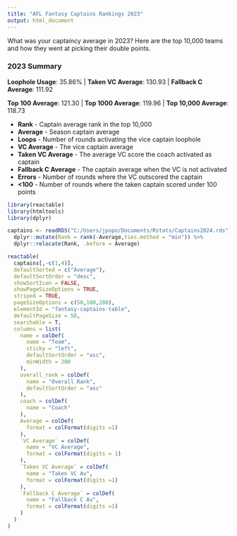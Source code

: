 ```yaml
---
title: "AFL Fantasy Captains Rankings 2023"
output: html_document
---
```


What was your captaincy average in 2023? Here are the top 10,000 teams and how they went at picking their double points.

### 2023 Summary

**Loophole Usage**: 35.86% | **Taken VC Average**: 130.93 | **Fallback C Average**: 111.92

**Top 100 Average**: 121.30 | **Top 1000 Average**: 119.96 | **Top 10,000 Average**: 118.73

* **Rank** - Captain average rank in the top 10,000
* **Average** - Season captain average
* **Loops** - Number of rounds activating the vice captain loophole
* **VC Average** - The vice captain average
* **Taken VC Average** - The average VC score the coach activated as captain
* **Fallback C Average** - The captain average when the VC is not activated
* **Errors** - Number of rounds where the VC outscored the captain
* **<100** - Number of rounds where the taken captain scored under 100 points

```r
library(reactable)
library(htmltools)
library(dplyr)

captains <- readRDS("C:/Users/jpopo/Documents/Rstats/Captains2024.rds") %>% 
  dplyr::mutate(Rank = rank(-Average,ties.method = "min")) %>% 
  dplyr::relocate(Rank, .before = Average)

reactable(
  captains[,-c(1,4)],
  defaultSorted = c("Average"),
  defaultSortOrder = "desc",
  showSortIcon = FALSE,
  showPageSizeOptions = TRUE,
  striped = TRUE,
  pageSizeOptions = c(50,100,200),
  elementId = "fantasy-captains-table",
  defaultPageSize = 50,
  searchable = T,
  columns = list(
    name = colDef(
      name = "Team",
      sticky = "left",
      defaultSortOrder = "asc",
      minWidth = 200
    ),
    overall_rank = colDef(
      name = "Overall Rank",
      defaultSortOrder = "asc"
    ),
    coach = colDef(
      name = "Coach"
    ),
    Average = colDef(
      format = colFormat(digits =1)
    ),
    `VC Average` = colDef(
      name = "VC Average",
      format = colFormat(digits = 1)
    ),
    `Taken VC Average` = colDef(
      name = "Taken VC Av",
      format = colFormat(digits =1)
    ),    
    `Fallback C Average` = colDef(
      name = "Fallback C Av",
      format = colFormat(digits =1)
    )
  )
)

```

